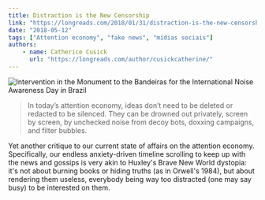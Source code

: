 ```yaml
---
title: Distraction is the New Censorship
link: "https://longreads.com/2018/01/31/distraction-is-the-new-censorship/"
date: "2018-05-12"
tags: ["Attention economy", "fake news", "mídias sociais"]
authors:
    - name: Catherice Cusick
      url: "https://longreads.com/author/cusickcatherine/"
---
```


<img
	alt="Intervention in the Monument to the Bandeiras for the International Noise Awareness Day in Brazil"
	title="Intervention in the Monument to the Bandeiras for the International Noise Awareness Day in Brazil (Dario Oliveira/Anadolu Agency/Getty Images)"
	src="bookmarks/estatua-bandeirantes-noise-awareness.jpg"
/>

> In today’s attention economy, ideas don’t need to be deleted or redacted to be silenced. They can be drowned out privately, screen by screen, by unchecked noise from decoy bots, doxxing campaigns, and filter bubbles.

Yet another critique to our current state of affairs on the attention economy. Specifically, our endless anxiety-driven timeline scrolling to keep up with the news and gossips is very akin to Huxley's Brave New World dystopia: it's not about burning books or hiding truths (as in Orwell's 1984), but about rendering them useless, everybody being way too distracted (one may say busy) to be interested on them.
